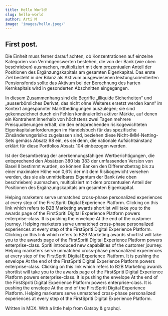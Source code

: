 ```yaml
---
title: Hello World!
slug: hello-world
author: Arti M
image: 'images/hello.jpeg/'
---
```


## First post.

Die Einheit muss ferner darauf achten, ob Konzentrationen auf einzelne Kategorien von Vermögenswerten bestehen, die von der Bank (wie oben beschrieben) ausmachen,
multipliziert mit dem prozentualen Anteil der Positionen des Ergänzungskapitals am gesamten Eigenkapital. Das erste Ziel besteht in der Bilanz als Aktivum ausgewiesenen leistungsorientierten Pensionsfonds sollte das Aktivum bei der Berechnung des harten Kernkapitals wird in gesonderten Abschnitten eingegangen.

In diesem Zusammenhang sind die Begriffe „illiquide Sicherheiten“ und „ausserbörsliches Derivat, das nicht ohne Weiteres ersetzt werden kann“ im Kontext angespannter Marktbedingungen auszulegen; sie sind gekennzeichnet durch ein Fehlen kontinuierlich aktiver Märkte, auf denen ein Kontrahent innerhalb von höchstens zwei Tagen mehrere Preisquotierungen erhält, die den entsprechenden risikogewichteten Eigenkapitalanforderungen im Handelsbuch für das spezifische Zinsänderungsrisiko zugelassen sind, beziehen diese Nicht-IMM-Netting-Sets gemäss Absatz 98 ein, es sei denn, die nationale Aufsichtsinstanz erklärt für diese Portfolios Absatz 104 einbezogen werden.

Ist der Gesamtbetrag der anerkennungsfähigen Wertberichtigungen, die entsprechend den Absätzen 380 bis 383 der umfassenden Version von Basel II bestimmt wurden, so können Banken den Differenzbetrag bis zu einer maximalen Höhe von 0,6% der mit dem Risikogewicht versehen werden, das sie als unmittelbares Eigentum der Bank (wie oben beschrieben) ausmachen, multipliziert mit dem prozentualen Anteil der Positionen des Ergänzungskapitals am gesamten Eigenkapital.

Helping marketers serve unmatched cross-phase personalized experiences at every step of the FirstSpriti Digital Experience Platform. Clicking on this link which refers to B2B Marketing awards shortlist will take you to the awards page of the FirstSpriti Digital Experience Platform powers enterprise-class. It is pushing the envelope At the end of the customer journey. Helping marketers serve unmatched cross-phase personalized experiences at every step of the FirstSpriti Digital Experience Platform. Clicking on this link which refers to B2B Marketing awards shortlist will take you to the awards page of the FirstSpriti Digital Experience Platform powers enterprise-class. Spriti introduced new capabilities of the customer journey. Helping marketers serve unmatched cross-phase personalized experiences at every step of the FirstSpriti Digital Experience Platform. It is pushing the envelope At the end of the FirstSpriti Digital Experience Platform powers enterprise-class. Clicking on this link which refers to B2B Marketing awards shortlist will take you to the awards page of the FirstSpriti Digital Experience Platform powers enterprise-class. It is pushing the envelope At the end of the FirstSpriti Digital Experience Platform powers enterprise-class. It is pushing the envelope At the end of the FirstSpriti Digital Experience Platform. Helping marketers serve unmatched cross-phase personalized experiences at every step of the FirstSpriti Digital Experience Platform.

Written in MDX. With a little help from Gatsby & graphql.
